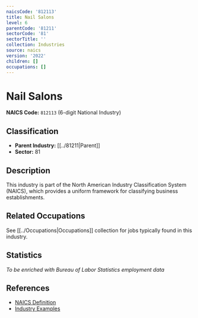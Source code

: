 ```yaml
---
naicsCode: '812113'
title: Nail Salons
level: 6
parentCode: '81211'
sectorCode: '81'
sectorTitle: ''
collection: Industries
source: naics
version: '2022'
children: []
occupations: []
---
```

# Nail Salons

**NAICS Code:** `812113` (6-digit National Industry)

## Classification

- **Parent Industry:** [[../81211|Parent]]
- **Sector:** 81

## Description

This industry is part of the North American Industry Classification System (NAICS), which provides a uniform framework for classifying business establishments.

## Related Occupations

See [[../Occupations|Occupations]] collection for jobs typically found in this industry.

## Statistics

*To be enriched with Bureau of Labor Statistics employment data*

## References

- [NAICS Definition](https://www.census.gov/naics/)
- [Industry Examples](https://www.census.gov/naics/2022NAICS/)
